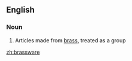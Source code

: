 ==English==

===Noun===
{{en-noun|-}}

# Articles made from [[brass]], treated as a group

[[zh:brassware]]